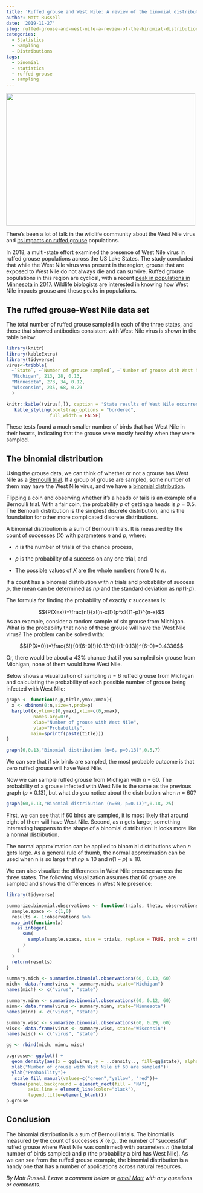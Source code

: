 ```yaml
---
title: 'Ruffed grouse and West Nile: A review of the binomial distribution'
author: Matt Russell
date: '2019-11-27'
slug: ruffed-grouse-and-west-nile-a-review-of-the-binomial-distribution
categories:
  - Statistics
  - Sampling
  - Distributions
tags:
  - binomial
  - statistics
  - ruffed grouse
  - sampling
---
```


<div align="center">
<img src="https://ruffedgrousesociety.org/wp-content/uploads/2016/07/Backdrop14B-WEB2.jpg" height="350px" width="500px" />
</div>

There's been a lot of talk in the wildlife community about the West Nile virus and [its impacts on ruffed grouse](https://www.dnr.state.mn.us/news/2019/10/22/west-nile-virus-ruffed-grouse-test-results-are) populations.

In 2018, a multi-state effort examined the presence of West Nile virus in ruffed grouse populations across the US Lake States. The study concluded that while the West Nile virus was present in the region, grouse that are exposed to West Nile do not always die and can survive. Ruffed grouse populations in this region are cyclical, with a recent [peak in populations in Minnesota in 2017](https://files.dnr.state.mn.us/recreation/hunting/grouse/grouse_survey_report19.pdf). Wildlife biologists are interested in knowing how West Nile impacts grouse and these peaks in populations.

## The ruffed grouse-West Nile data set

The total number of ruffed grouse sampled in each of the three states, and those that showed antibodies consistent with West Nile virus is shown in the table below:

```r

library(knitr)
library(kableExtra)
library(tidyverse)
virus<-tribble(
  ~`State`, ~`Number of grouse sampled`, ~`Number of grouse with West Nile`, ~`Proportion of grouse with West Nile`,
  "Michigan", 213, 28, 0.13,
  "Minnesota", 273, 34, 0.12,
  "Wisconsin", 235, 68, 0.29 
  )

knitr::kable((virus[,]), caption = 'State results of West Nile occurrence in ruffed grouse.') %>% 
   kable_styling(bootstrap_options = "bordered",
                full_width = FALSE)
```

These tests found a much smaller number of birds that had West Nile in their hearts, indicating that the grouse were mostly healthy when they were sampled.

## The binomial distribution
Using the grouse data, we can think of whether or not a grouse has West Nile as a [Bernoulli trial](https://en.wikipedia.org/wiki/Bernoulli_trial).  If a group of grouse are sampled, some number of them may have the West Nile virus, and we have a [binomial distribution](https://en.wikipedia.org/wiki/Binomial_distribution). 

Flipping a coin and observing whether it's a heads or tails is an example of a Bernoulli trial. With a fair coin, the probability *p* of getting a heads is *p* = 0.5. The Bernoulli distribution is the simplest discrete distribution, and is the foundation for other more complicated discrete distributions.

A binomial distribution is a sum of Bernoulli trials. It is measured by the count of successes (*X*) with parameters *n* and *p*, where:

* *n* is the number of trials of the chance process, 

* *p* is the probability of a success on any one trial, and 

* The possible values of *X* are the whole numbers from 0 to *n*.

If a count has a binomial distribution with *n* trials and probability of success *p*, the mean can be determined as *np* and the standard deviation as *np*(1-*p*).

The formula for finding the probability of exactly *x* successes is:

$${P(X=x)}=\frac{n!}{x!(n-x)!}{p^x}{(1-p)}^{n-x}$$
As an example, consider a random sample of six grouse from Michigan. What is the probability that none of these grouse will have the West Nile virus? The problem can be solved with:

$${P(X=0)}=\frac{6!}{0!(6-0)!}{0.13^0}{(1-0.13)}^{6-0}=0.4336$$

Or, there would be about a 43% chance that if you sampled six grouse from Michigan, none of them would have West Nile.  

Below shows a visualization of sampling *n* = 6 ruffed grouse from Michigan and calculating the probability of each possible number of grouse being infected with West Nile: 

```r
graph <- function(n,p,title,ymax,xmax){
  x <- dbinom(0:n,size=n,prob=p)
  barplot(x,ylim=c(0,ymax),xlim=c(0,xmax),
          names.arg=0:n,
          xlab="Number of grouse with West Nile",
          ylab="Probability",
         main=sprintf(paste(title)))
}

graph(6,0.13,"Binomial distribution (n=6, p=0.13)",0.5,7)
```

We can see that if six birds are sampled, the most probable outcome is that zero ruffed grouse will have West Nile. 

Now we can sample ruffed grouse from Michigan with *n* = 60. The probability of a grouse infected with West Nile is the same as the previous graph (*p* = 0.13), but what do you notice about the distribution when *n* = 60?

```r
graph(60,0.13,"Binomial distribution (n=60, p=0.13)",0.18, 25)
```

First, we can see that if 60 birds are sampled, it is most likely that around eight of them will have West Nile. Second, as *n* gets larger, something interesting happens to the shape of a binomial distribution: it looks more like a normal distribution.

The normal approximation can be applied to binomial distributions when *n* gets large. As a general rule of thumb, the normal approximation can be used when n is so large that $np \ge 10$ and $n(1-p) \ge 10$.

We can also visualize the differences in West Nile presence across the three states. The following visualization assumes that 60 grouse are sampled and shows the differences in West Nile presence: 

```r
library(tidyverse)

summarize.binomial.observations <- function(trials, theta, observations) {
  sample.space <- c(1,0)
  results <- 1:observations %>%
  map_int(function(x)
    as.integer(
      sum(
        sample(sample.space, size = trials, replace = TRUE, prob = c(theta, 1 - theta))
      )
    )
  )
  return(results)
}

summary.mich <- summarize.binomial.observations(60, 0.13, 60)
mich<- data.frame(virus <- summary.mich, state="Michigan") 
names(mich) <- c("virus", "state")

summary.minn <- summarize.binomial.observations(60, 0.12, 60)
minn<- data.frame(virus <- summary.minn, state="Minnesota") 
names(minn) <- c("virus", "state")

summary.wisc <- summarize.binomial.observations(60, 0.29, 60)
wisc<- data.frame(virus <- summary.wisc, state="Wisconsin") 
names(wisc) <- c("virus", "state")

gg <- rbind(mich, minn, wisc)

p.grouse<- ggplot() + 
  geom_density(aes(x = gg$virus, y = ..density.., fill=gg$state), alpha=0.5)+
  xlab("Number of grouse with West Nile if 60 are sampled")+
  ylab("Probability")+
   scale_fill_manual(values=c("green","yellow", "red"))+
  theme(panel.background = element_rect(fill = "NA"),
        axis.line = element_line(color="black"),
        legend.title=element_blank())
p.grouse
```

## Conclusion
The binomial distribution is a sum of Bernoulli trials. The binomial is measured by the count of successes *X* (e.g., the number of "successful" ruffed grouse where West Nile was confirmed) with parameters *n* (the total number of birds sampled) and *p* (the probability a bird has West Nile). As we can see from the ruffed grouse example, the binomial distribution is a handy one that has a number of applications across natural resources.

*By Matt Russell. Leave a comment below or [email Matt](mailto:matt@arbor-analytics.com) with any questions or comments.*
